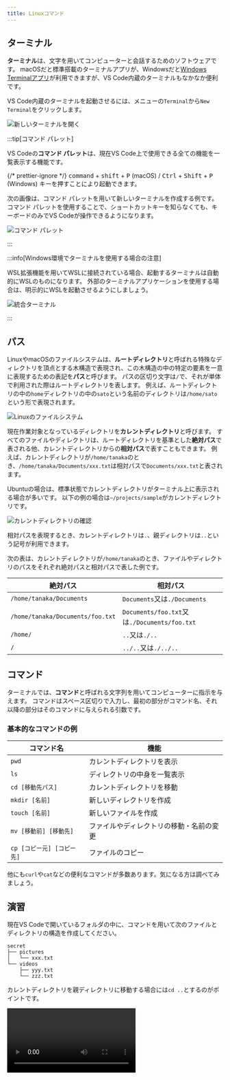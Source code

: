 ```yaml
---
title: Linuxコマンド
---
```



## ターミナル

**ターミナル**は、文字を用いてコンピューターと会話するためのソフトウェアです。
macOSだと標準搭載のターミナルアプリが、Windowsだと[Windows Terminalアプリ](https://apps.microsoft.com/store/detail/windows-terminal/9N0DX20HK701)が利用できますが、VS Code内蔵のターミナルもなかなか便利です。

VS Code内蔵のターミナルを起動させるには、メニューの`Terminal`から`New Terminal`をクリックします。

![新しいターミナルを開く](./open-new-terminal.png)

:::tip[コマンド パレット]

VS Codeの**コマンド パレット**は、現在VS Code上で使用できる全ての機能を一覧表示する機能です。

{/* prettier-ignore */}
<kbd>command</kbd> + <kbd>shift</kbd> + <kbd>P</kbd> (macOS) / <kbd>Ctrl</kbd> + <kbd>Shift</kbd> + <kbd>P</kbd> (Windows) キーを押すことにより起動できます。

次の画像は、コマンド パレットを用いて新しいターミナルを作成する例です。
コマンド パレットを使用することで、ショートカットキーを知らなくても、キーボードのみでVS Codeが操作できるようになります。

![コマンド パレット](./command-palette.png)

:::

:::info[Windows環境でターミナルを使用する場合の注意]

WSL拡張機能を用いてWSLに接続されている場合、起動するターミナルは自動的にWSLのものになります。
外部のターミナルアプリケーションを使用する場合は、明示的にWSLを起動させるようにしましょう。

![統合ターミナル](./wsl-integrated-terminal.png)

:::

## パス

LinuxやmacOSのファイルシステムは、**ルートディレクトリ**と呼ばれる特殊なディレクトリを頂点とする木構造で表現され、この木構造の中の特定の要素を一意に表現するための表記を**パス**と呼びます。
パスの区切り文字は`/`で、それが単体で利用された際はルートディレクトリを表します。
例えば、ルートディレクトリの中の`home`ディレクトリの中の`sato`という名前のディレクトリは`/home/sato`という形で表現されます。

![Linuxのファイルシステム](./linux-file-system.drawio.svg)

現在作業対象となっているディレクトリを**カレントディレクトリ**と呼びます。
すべてのファイルやディレクトリは、ルートディレクトリを基準とした**絶対パス**で表される他、カレントディレクトリからの**相対パス**で表すこともできます。
例えば、カレントディレクトリが`/home/tanaka`のとき、`/home/tanaka/Documents/xxx.txt`は相対パスで`Documents/xxx.txt`と表されます。

Ubuntuの場合は、標準状態でカレントディレクトリがターミナル上に表示される場合が多いです。
以下の例の場合は`~/projects/sample`がカレントディレクトリです。

![カレントディレクトリの確認](./check-current-directory.png)

相対パスを表現するとき、カレントディレクトリは`.`、親ディレクトリは`..`という記号が利用できます。

次の表は、カレントディレクトリが`/home/tanaka`のとき、ファイルやディレクトリのパスをそれぞれ絶対パスと相対パスで表した例です。

| 絶対パス                         | 相対パス                                     |
| -------------------------------- | -------------------------------------------- |
| `/home/tanaka/Documents`         | `Documents`又は`./Documents`                 |
| `/home/tanaka/Documents/foo.txt` | `Documents/foo.txt`又は`./Documents/foo.txt` |
| `/home/`                         | `..`又は`./..`                               |
| `/`                              | `../..`又は`./../..`                         |

## コマンド

ターミナルでは、**コマンド**と呼ばれる文字列を用いてコンピューターに指示を与えます。
コマンドはスペース区切りで入力し、最初の部分がコマンド名、それ以降の部分はそのコマンドに与えられる引数です。

### 基本的なコマンドの例

| コマンド名                 | 機能                                     |
| -------------------------- | ---------------------------------------- |
| `pwd`                      | カレントディレクトリを表示               |
| `ls`                       | ディレクトリの中身を一覧表示             |
| `cd [移動先パス]`          | カレントディレクトリを移動               |
| `mkdir [名前]`             | 新しいディレクトリを作成                 |
| `touch [名前]`             | 新しいファイルを作成                     |
| `mv [移動前] [移動先]`     | ファイルやディレクトリの移動・名前の変更 |
| `cp [コピー元] [コピー先]` | ファイルのコピー                         |

他にも`curl`や`cat`などの便利なコマンドが多数あります。気になる方は調べてみましょう。

## 演習

現在VS Codeで開いているフォルダの中に、コマンドを用いて次のファイルとディレクトリの構造を作成してください。

```plain
secret
├── pictures
│   └── xxx.txt
└── videos
    ├── yyy.txt
    └── zzz.txt
```

<Answer>

カレントディレクトリを親ディレクトリに移動する場合には`cd ..`とするのがポイントです。

<video src={commandsAnswerVideo} controls />

</Answer>
